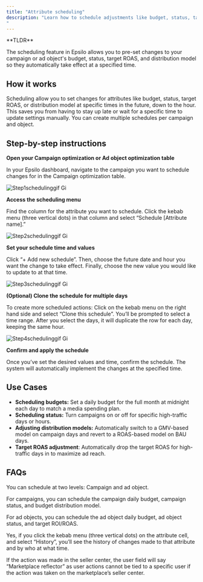 ```yaml
---
title: "Attribute scheduling"
description: "Learn how to schedule adjustments like budget, status, target, and distribution models in Epsilo down to the hour.
"
---
```


<Note>
  **TLDR**

  The scheduling feature in Epsilo allows you to pre-set changes to your campaign or ad object's budget, status, target ROAS, and distribution model so they automatically take effect at a specified time.
</Note>

## **How it works**

Scheduling allow you to set changes for attributes like budget, status, target ROAS, or distribution model at specific times in the future, down to the hour. This saves you from having to stay up late or wait for a specific time to update settings manually. You can create multiple schedules per campaign and object.

## **Step-by-step instructions**

**Open your Campaign optimization or Ad object optimization table**

In your Epsilo dashboard, navigate to the campaign you want to schedule changes for in the Campaign optimization table.

![Step1schedulinggif Gi](/images/step1schedulinggif.gif)

**Access the scheduling menu**

Find the column for the attribute you want to schedule. Click the kebab menu (three vertical dots) in that column and select “Schedule [Attribute name].”

![Step2schedulinggif Gi](/images/step2schedulinggif.gif)

**Set your schedule time and values**

Click “+ Add new schedule”. Then, choose the future date and hour you want the change to take effect. Finally, choose the new value you would like to update to at that time.

![Step3schedulinggif Gi](/images/step3schedulinggif.gif)

**(Optional) Clone the schedule for multiple days**

To create more scheduled actions: Click on the kebab menu on the right hand side and select “Clone this schedule”. You’ll be prompted to select a time range. After you select the days, it will duplicate the row for each day, keeping the same hour.

![Step4schedulinggif Gi](/images/step4schedulinggif.gif)

**Confirm and apply the schedule**

Once you’ve set the desired values and time, confirm the schedule. The system will automatically implement the changes at the specified time.

## **Use Cases**

- **Scheduling budgets:** Set a daily budget for the full month at midnight each day to match a media spending plan.
- **Scheduling status:** Turn campaigns on or off for specific high-traffic days or hours.
- **Adjusting distribution models:** Automatically switch to a GMV-based model on campaign days and revert to a ROAS-based model on BAU days.
- **Target ROAS adjustment**: Automatically drop the target ROAS for high-traffic days in to maximize ad reach.

## FAQs

<Expandable title="What can I schedule in Epsilo?">
  You can schedule at two levels: Campaign and ad object.

  For campaigns, you can schedule the campaign daily budget, campaign status, and budget distribution model.

  For ad objects, you can schedule the ad object daily budget, ad object status, and target ROI/ROAS.
</Expandable>

<Expandable title="Can I track what budget, status, or model changes were made?">
  Yes, if you click the kebab menu (three vertical dots) on the attribute cell, and select “History”, you’ll see the history of changes made to that attribute and by who at what time.

  If the action was made in the seller center, the user field will say “Marketplace reflector” as user actions cannot be tied to a specific user if the action was taken on the marketplace’s seller center.
</Expandable>